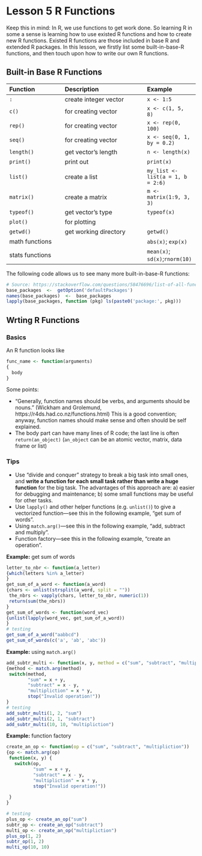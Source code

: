 # Lesson 5 R Functions {#L5}

Keep this in mind: In R, we use functions to get work done. So learning R in some a sense is learning how to use existed R functions and how to create new R functions. Existed R functions are those included in base R and extended R packages. In this lesson, we firstly list some built-in-base-R functions, and then touch upon how to write our own R functions.

## Built-in Base R Functions

Function       |Description           | Example
:--------------|:---------------------|:-------------
`:`            |create integer vector | `x <- 1:5`
`c()`          |for creating vector   | `x <- c(1, 5, 8)`
`rep()`        |for creating vector   | `x <- rep(0, 100)`
`seq()`        |for creating vector   | `x <- seq(0, 1, by = 0.2)`
`length()`     |get vector's length   | `n <- length(x)`
`print()`      |print out             | `print(x)`
`list()`       |create a list         | `my_list <- list(a = 1, b = 2:6)`
`matrix()`     |create a matrix       | `m <- matrix(1:9, 3, 3)`
`typeof()`     |get vector's type     | `typeof(x)`
`plot()`       |for plotting          |
`getwd()`      |get working directory | `getwd()`
math functions |                      | `abs(x)`; `exp(x)`
stats functions|                      | `mean(x)`; `sd(x)`;`rnorm(10)`

The following code allows us to see many more built-in-base-R functions:
```r
# Source: https://stackoverflow.com/questions/58476696/list-of-all-functions-in-base-r
base_packages  <-  getOption('defaultPackages')
names(base_packages)  <-  base_packages
lapply(base_packages, function (pkg) ls(paste0('package:', pkg)))
```


## Wrting R Functions

### Basics 

An R function looks like
```r
func_name <- function(arguments)
{
  body
}
```

Some points:

- "Generally, function names should be verbs, and arguments should be nouns." (Wickham and Grolemund, https://r4ds.had.co.nz/functions.html) This is a good convention; anyway, function names should make sense and often should be self explained.
- The body part can have many lines of R code; the last line is often `return(an_object)` (`an_object` can be an atomic vector, matrix, data frame or list) 

### Tips 

- Use "divide and conquer" strategy to break a big task into small ones, and **write a function for each small task rather than write a huge function** for the big task. The advantages of this approach are: a) easier for debugging and maintenance; b) some small functions may be useful for other tasks.
- Use `lapply()` and other helper functions (e.g. `unlist()`) to give a vectorized function---see this in the following example, "get sum of words".
- Using `match.arg()`---see this in the following example, "add, subtract and multiply".
- Function factory---see this in the following example, "create an operation".

**Example:** get sum of words
```r
letter_to_nbr <- function(a_letter) 
{which(letters %in% a_letter)
}
get_sum_of_a_word <- function(a_word)
{chars <- unlist(strsplit(a_word, split = ""))
 the_nbrs <- vapply(chars, letter_to_nbr, numeric(1))
 return(sum(the_nbrs))
}
get_sum_of_words <- function(word_vec)
{unlist(lapply(word_vec, get_sum_of_a_word))
}
# testing
get_sum_of_a_word("aabbcd")
get_sum_of_words(c('a', 'ab', 'abc'))
```

**Example:** using `match.arg()`
```r
add_subtr_multi <- function(x, y, method = c("sum", "subtract", "multipliction"))
{method <- match.arg(method)
 switch(method,
        "sum" = x + y,
        "subtract" = x - y,
        "multipliction" = x * y,
        stop("Invalid operation!"))
}
# testing
add_subtr_multi(1, 2, "sum")
add_subtr_multi(2, 1, "subtract")
add_subtr_multi(10, 10, "multipliction")
```


**Example:** function factory
```r
create_an_op <- function(op = c("sum", "subtract", "multipliction"))
{op <- match.arg(op)
 function(x, y) {
   switch(op,
          "sum" = x + y,
          "subtract" = x - y,
          "multipliction" = x * y,
          stop("Invalid operation!"))
           
 }
}

# testing
plus_op <- create_an_op("sum")
subtr_op <- create_an_op("subtract")
multi_op <- create_an_op("multipliction")
plus_op(1, 2)
subtr_op(1, 2)
multi_op(10, 10)
```

